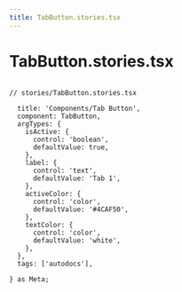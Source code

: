 ```yaml
---
title: TabButton.stories.tsx
---
```


# TabButton.stories.tsx

<pre>
<code>
// stories/TabButton.stories.tsx

  title: 'Components/Tab Button',
  component: TabButton,
  argTypes: {
    isActive: {
      control: 'boolean',
      defaultValue: true,
    },
    label: {
      control: 'text',
      defaultValue: 'Tab 1',
    },
    activeColor: {
      control: 'color',
      defaultValue: '#4CAF50',
    },
    textColor: {
      control: 'color',
      defaultValue: 'white',
    },
  },
  tags: ['autodocs'],

} as Meta;



</code>
</pre>
